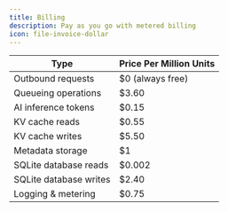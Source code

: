 ```yaml
---
title: Billing
description: Pay as you go with metered billing
icon: file-invoice-dollar
---
```


| Type | Price Per Million Units |
| -------- | ------------------------------------- |
Outbound requests	| $0 (always free) |
Queueing operations	| $3.60 |
AI inference tokens	| $0.15 |
KV cache reads	| $0.55 |
KV cache writes	| $5.50 |
Metadata storage	| $1 |
SQLite database reads	| $0.002 |
SQLite database writes	| $2.40 |
Logging & metering	| $0.75 |
